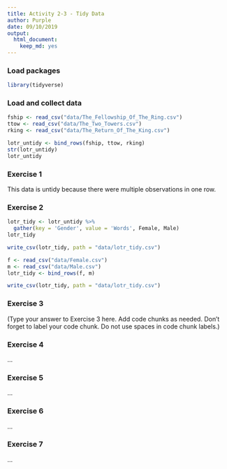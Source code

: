 ```yaml
---
title: Activity 2-3 - Tidy Data
author: Purple
date: 09/10/2019
output: 
  html_document: 
    keep_md: yes
---
```


### Load packages

```r
library(tidyverse)
```

### Load and collect data

```r
fship <- read_csv("data/The_Fellowship_Of_The_Ring.csv")
ttow <- read_csv("data/The_Two_Towers.csv")
rking <- read_csv("data/The_Return_Of_The_King.csv")
```

```r
lotr_untidy <- bind_rows(fship, ttow, rking)
str(lotr_untidy)
lotr_untidy
```

### Exercise 1

This data is untidy because there were multiple observations in one row.

### Exercise 2
```r
lotr_tidy <- lotr_untidy %>% 
  gather(key = 'Gender', value = 'Words', Female, Male)
lotr_tidy

write_csv(lotr_tidy, path = "data/lotr_tidy.csv")
```

```r
f <- read_csv("data/Female.csv")
m <- read_csv("data/Male.csv")
lotr_tidy <- bind_rows(f, m)

write_csv(lotr_tidy, path = "data/lotr_tidy.csv")
```

### Exercise 3

(Type your answer to Exercise 3 here. Add code chunks as needed. Don't forget 
to label your code chunk. Do not use spaces in code chunk labels.)

### Exercise 4

...

### Exercise 5

...

### Exercise 6

...

### Exercise 7

...
